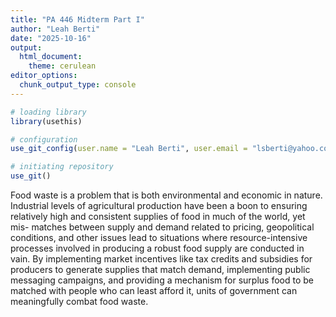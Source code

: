 ```yaml
---
title: "PA 446 Midterm Part I"
author: "Leah Berti"
date: "2025-10-16"
output: 
  html_document:
    theme: cerulean
editor_options: 
  chunk_output_type: console
---
```


```r
# loading library
library(usethis)

# configuration
use_git_config(user.name = "Leah Berti", user.email = "lsberti@yahoo.com")

# initiating repository
use_git()
```

Food waste is a problem that is both environmental and economic in nature. 
Industrial levels of agricultural production have been a boon to ensuring relatively high and consistent supplies of food in much of the world, yet mis-
matches between supply and demand related to pricing, geopolitical conditions, 
and other issues lead to situations where resource-intensive processes involved 
in producing a robust food supply are conducted in vain. By implementing market
incentives like tax credits and subsidies for producers to generate supplies
that match demand, implementing public messaging campaigns, and providing a
mechanism for surplus food to be matched with people who can least afford it,
units of government can meaningfully combat food waste.

